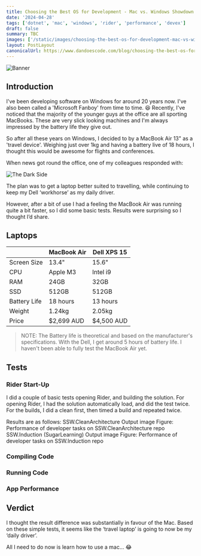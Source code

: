 ```yaml
---
title: Choosing the Best OS for Development - Mac vs. Windows Showdown
date: '2024-04-28'
tags: ['dotnet', 'mac', 'windows', 'rider', 'performance', 'devex']
draft: false
summary: TBC
images: ['/static/images/choosing-the-best-os-for-development-mac-vs-windows-showdown/banner.png']
layout: PostLayout
canonicalUrl: https://www.dandoescode.com/blog/choosing-the-best-os-for-development-mac-vs-windows-showdown
---
```


![Banner](/static/images/choosing-the-best-os-for-development-mac-vs-windows-showdown/banner.png)

<TOCInline toc={props.toc} exclude="Overview" toHeading={3} />

## Introduction

I've been developing software on Windows for around 20 years now.  I've also been called a 'Microsoft Fanboy' from time to time. 😆  Recently, I've noticed that the majority of the younger guys at the office are all sporting MacBooks.  These are very slick looking machines and I'm always impressed by the battery life they give out.

So after all these years on Windows, I decided to by a MacBook Air 13" as a 'travel device'.  Weighing just over 1kg and having a battery live of 18 hours, I thought this would be awesome for flights and conferences.

When news got round the office, one of my colleagues responded with:

![The Dark Side](/static/images/choosing-the-best-os-for-development-mac-vs-windows-showdown/the-dark-side.jpeg)

The plan was to get a laptop better suited to travelling, while continuing to keep my Dell ‘workhorse’ as my daily driver.

However, after a bit of use I had a feeling the MacBook Air was running quite a bit faster, so I did some basic tests.  Results were surprising so I thought I’d share.

## Laptops

|              | MacBook Air | Dell XPS 15 |
|--------------|-------------|-------------|
| Screen Size  | 13.4"       | 15.6"       |
| CPU          | Apple M3    | Intel i9    |
| RAM          | 24GB        | 32GB        |
| SSD          | 512GB       | 512GB       |
| Battery Life | 18 hours    | 13 hours    |
| Weight       | 1.24kg      | 2.05kg      |
| Price        | $2,699 AUD  | $4,500 AUD  |

> NOTE: The Battery life is theoretical and based on the manufacturer's specifications.  With the Dell, I get around 5 hours of battery life.  I haven't been able to fully test the MacBook Air yet.

## Tests

### Rider Start-Up

I did a couple of basic tests opening Rider, and building the solution.  For opening Rider, I had the solution automatically load, and did the test twice.  For the builds, I did a clean first, then timed a build and repeated twice.

Results are as follows:
SSW.CleanArchitecture
Output image
Figure: Performance of developer tasks on SSW.CleanArchitecture repo
SSW.Induction (SugarLearning)
Output image
Figure: Performance of developer tasks on SSW.Induction repo

### Compiling Code

### Running Code

### App Performance

## Verdict

I thought the result difference was substantially in favour of the Mac.  Based on these simple tests, it seems like the ‘travel laptop’ is going to now be my ‘daily driver’.

All I need to do now is learn how to use a mac… 😂
